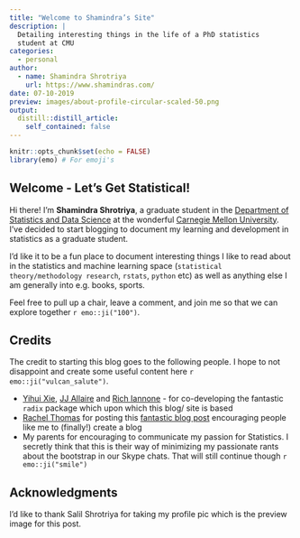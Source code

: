 ```yaml
---
title: "Welcome to Shamindra’s Site"
description: |
  Detailing interesting things in the life of a PhD statistics
  student at CMU
categories:
  - personal
author:
  - name: Shamindra Shrotriya
    url: https://www.shamindras.com/
date: 07-10-2019
preview: images/about-profile-circular-scaled-50.png
output:
  distill::distill_article:
    self_contained: false
---
```


```r
knitr::opts_chunk$set(echo = FALSE)
library(emo) # For emoji's
```

## Welcome - Let's Get Statistical!

Hi there! I’m **Shamindra Shrotriya**, a graduate student in the [Department of
Statistics and Data Science](http://www.stat.cmu.edu/){target="_blank"} at the
wonderful [Carnegie Mellon University](https://www.cmu.edu/){target="_blank"}.
I’ve decided to start blogging to document my learning and development in
statistics as a graduate student.

I’d like it to be a fun place to document interesting things I like to read
about in the statistics and machine learning space (`statistical
theory/methodology research`, `rstats`, `python` etc) as well as anything else
I am generally into e.g. books, sports.

Feel free to pull up a chair, leave a comment, and join me so that we can
explore together `r emo::ji("100")`.

## Credits

The credit to starting this blog goes to the following people. I hope to not
disappoint and create some useful content here `r emo::ji("vulcan_salute")`.

- [Yihui Xie](https://yihui.name/){target="_blank"}, [JJ Allaire](https://github.com/jjallaire){target="_blank"} and [Rich Iannone](https://twitter.com/riannone){target="_blank"} - for co-developing the fantastic `radix` package which upon which this blog/ site is based
- [Rachel Thomas](http://www.fast.ai/) for posting this [fantastic blog post](http://www.fast.ai/2017/04/06/alternatives/){target="_blank"} encouraging people like me to (finally!) create a blog
- My parents for encouraging to communicate my passion for Statistics.
I secretly think that this is their way of minimizing my passionate rants about
the bootstrap in our Skype chats. That will still continue though `r
emo::ji("smile")`

<!-- Add icon library --> 
<link rel="stylesheet" href="https://cdnjs.cloudflare.com/ajax/libs/font-awesome/4.7.0/css/font-awesome.min.css">

<!-- Add font awesome icons --> <p style="text-align: center;">
    <a href="https://twitter.com/shamindraas" target="_blank" class="fa fa-twitter" style="font-size:36px;"></a>
    <a href="https://www.linkedin.com/in/shamindras/" target="_blank" class="fa fa-linkedin-square" style="font-size:46px;"></a>
    <a href="https://github.com/shamindras" target="_blank" class="fa fa-github"  style="font-size:36px;"></a>
</p>

## Acknowledgments {.appendix}

I'd like to thank Salil Shrotriya for taking my profile pic which is the
preview image for this post.
